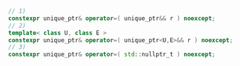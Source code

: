 ``` cpp
// 1)
constexpr unique_ptr& operator=( unique_ptr&& r ) noexcept;
// 2)
template< class U, class E >
constexpr unique_ptr& operator=( unique_ptr<U,E>&& r ) noexcept;
// 3)
constexpr unique_ptr& operator=( std::nullptr_t ) noexcept;
```
